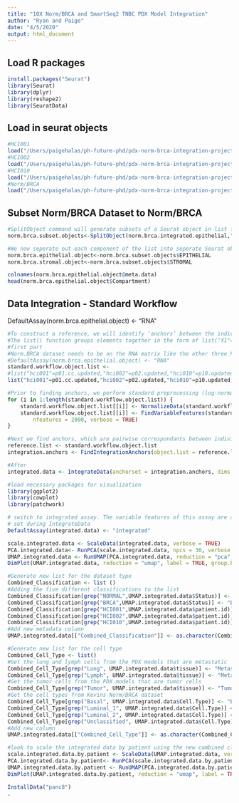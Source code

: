 ```yaml
---
title: "10X Norm/BRCA and SmartSeq2 TNBC PDX Model Integration"
author: "Ryan and Paige"
date: "4/5/2020"
output: html_document
---
```


## Load R packages

```r
install.packages("Seurat")
library(Seurat)
library(dplyr)
library(reshape2)
library(SeuratData)
```

## Load in seurat objects

```r
#HCI001
load("/Users/paigehalas/ph-future-phd/pdx-norm-brca-integration-project/seurat-objects/hci001.seurat3.object.Rda")
#HCI002
load("/Users/paigehalas/ph-future-phd/pdx-norm-brca-integration-project/seurat-objects/hci002.seurat3.object.Rda")
#HCI010
load("/Users/paigehalas/ph-future-phd/pdx-norm-brca-integration-project/seurat-objects/hci010.seurat3.object.Rda")
#Norm/BRCA
load("/Users/paigehalas/ph-future-phd/pdx-norm-brca-integration-project/seurat-objects/norm.brca.integrated.epithelial.Rda")
```

## Subset Norm/BRCA Dataset to Norm/BRCA

```r
#SplitObject command will generate subsets of a Seurat object in list form based on the given metadata column. For this, we subset on the "Compartment" column, to generate two new objects, the epithelial compartment and the stromal compartment
norm.brca.subset.objects<-SplitObject(norm.brca.integrated.epithelial,"Compartment")

#We now seperate out each component of the list into seperate Seurat objects. The "$" command specifies which part of the full list we want to access.
norm.brca.epithelial.object<-norm.brca.subset.objects$EPITHELIAL
norm.brca.stromal.object<-norm.brca.subset.objects$STROMAL
```
```r
colnames(norm.brca.epithelial.object@meta.data)
head(norm.brca.epithelial.object$Compartment)
```
## Data Integration - Standard Workflow
DefaultAssay(norm.brca.epithelial.object) <- "RNA"

```r
#To construct a reference, we will identify ‘anchors’ between the individual datasets. First, we combine each Seurat object into a list, with each dataset as an element.
#The list() function groups elements together in the form of list("X1"=Y1,"X2",Y2,...), where Xn is the name you want the list element to be called and Yn is the component you want added to the list. For this analysis, we want to keep track of which Seurat object belongs to which model/patient.
#first part 
#Norm.BRCA dataset needs to be on the RNA matrix like the other three PDX model datasets 
#DefaultAssay(norm.brca.epithelial.object) <- "RNA"
standard.workflow.object.list <- 
#list("hci001"=p01.cc.updated,"hci002"=p02.updated,"hci010"=p10.updated)
list("hci001"=p01.cc.updated,"hci002"=p02.updated,"hci010"=p10.updated,"norm"=norm.brca.epithelial.object)
```

```r
#Prior to finding anchors, we perform standard preprocessing (log-normalization), and identify variable features individually for each. Note that Seurat v3 implements an improved method for variable feature selection based on a variance stabilizing transformation ("vst")
for (i in 1:length(standard.workflow.object.list)) {
    standard.workflow.object.list[[i]] <- NormalizeData(standard.workflow.object.list[[i]], verbose = TRUE)
    standard.workflow.object.list[[i]] <- FindVariableFeatures(standard.workflow.object.list[[i]], selection.method = "vst", 
        nfeatures = 2000, verbose = TRUE)
}
```
```r
#Next we find anchors, which are pairwise correspondants between individual cells which originate from the same biological state. These anchors are then used to transfer infromation from one dataset to another
reference.list <- standard.workflow.object.list
integration.anchors <- FindIntegrationAnchors(object.list = reference.list, dims = 1:30)
```
```r
#After 
integrated.data <- IntegrateData(anchorset = integration.anchors, dims = 1:30)
```

```r
#load necessary packages for visualization 
library(ggplot2)
library(cowplot)
library(patchwork)

# switch to integrated assay. The variable features of this assay are automatically
# set during IntegrateData
DefaultAssay(integrated.data) <- "integrated"
```
```r
scale.integrated.data <- ScaleData(integrated.data, verbose = TRUE)
PCA.integrated.data<- RunPCA(scale.integrated.data, npcs = 30, verbose = TRUE)
UMAP.integrated.data <- RunUMAP(PCA.integrated.data, reduction = "pca", dims = 1:30)
DimPlot(UMAP.integrated.data, reduction = "umap", label = TRUE, group.by = "Combined_Cell_Type")
```

```r
#Generate new list for the dataset type
Combined_Classification <- list ()
#Adding the five different classifications to the list 
Combined_Classification[grep("NORMAL",UMAP.integrated.data$Status)] <- "Normal"
Combined_Classification[grep("BRCA",UMAP.integrated.data$Status)] <- "BRCA"
Combined_Classification[grep("HCI001",UMAP.integrated.data$patient.id)] <- "HCI001"
Combined_Classification[grep("HCI002",UMAP.integrated.data$patient.id)] <- "HCI002"
Combined_Classification[grep("HCI010",UMAP.integrated.data$patient.id)] <- "HCI010"
#Add new metadata column 
UMAP.integrated.data[["Combined_Classification"]] <- as.character(Combined_Classification)
```

```r
#Generate new list for the cell type
Combined_Cell_Type <- list()
#Get the lung and lymph cells from the PDX models that are metastatic
Combined_Cell_Type[grep("Lung", UMAP.integrated.data$tissue)] <- "Metastatic"
Combined_Cell_Type[grep("Lymph", UMAP.integrated.data$tissue)] <- "Metastatic"
#Get the tumor cells from the PDX models that are tumor cells 
Combined_Cell_Type[grep("Tumor", UMAP.integrated.data$tissue)] <- "Tumor"
#Get the cell types from Kevins Norm/BRCA dataset 
Combined_Cell_Type[grep("Basal", UMAP.integrated.data$Cell.Type)] <- "Basal"
Combined_Cell_Type[grep("Luminal_1", UMAP.integrated.data$Cell.Type)] <- "Luminal_1"
Combined_Cell_Type[grep("Luminal_2", UMAP.integrated.data$Cell.Type)] <- "Luminal_2"
Combined_Cell_Type[grep("Unclassified", UMAP.integrated.data$Cell.Type)] <- "Unclassified"
#Add new column 
UMAP.integrated.data[["Combined_Cell_Type"]] <- as.character(Combined_Cell_Type)
```

```r
#look to scale the integrated data by patient using the new combined classification list to see if this improves the clustering
scale.integrated.data.by.patient <- ScaleData(UMAP.integrated.data, verbose = TRUE, vars.to.regress = "Combined_Classification")
PCA.integrated.data.by.patient<- RunPCA(scale.integrated.data.by.patient, npcs = 30, verbose = TRUE)
UMAP.integrated.data.by.patient <- RunUMAP(PCA.integrated.data.by.patient, reduction = "pca", dims = 1:30)
DimPlot(UMAP.integrated.data.by.patient, reduction = "umap", label = TRUE, group.by = "Combined_Cell_Type")
```

```r
InstallData("panc8")
.
```
